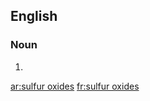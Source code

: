 ==English==

===Noun===
{{head|en|noun plural form|head=[[sulfur]] [[oxide]]s}}

# {{plural of|sulfur oxide|lang=en}}

[[ar:sulfur oxides]]
[[fr:sulfur oxides]]